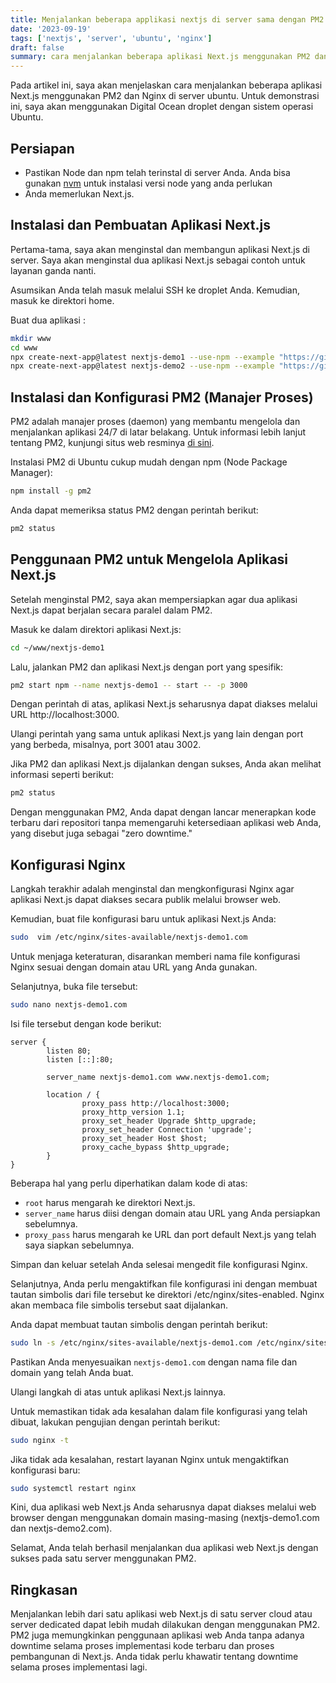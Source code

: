 ```yaml
---
title: Menjalankan beberapa applikasi nextjs di server sama dengan PM2 dan NGINX
date: '2023-09-19'
tags: ['nextjs', 'server', 'ubuntu', 'nginx']
draft: false
summary: cara menjalankan beberapa aplikasi Next.js menggunakan PM2 dan Nginx di server ubuntu
---
```


Pada artikel ini, saya akan menjelaskan cara menjalankan beberapa aplikasi Next.js menggunakan PM2 dan Nginx di server ubuntu.
Untuk demonstrasi ini, saya akan menggunakan Digital Ocean droplet dengan sistem operasi Ubuntu.

## Persiapan
- Pastikan Node dan npm telah terinstal di server Anda. Anda bisa gunakan [nvm](https://github.com/nvm-sh/nvm) untuk
instalasi versi node yang anda perlukan
- Anda memerlukan Next.js.

## Instalasi dan Pembuatan Aplikasi Next.js

Pertama-tama, saya akan menginstal dan membangun aplikasi Next.js di server.
Saya akan menginstal dua aplikasi Next.js sebagai contoh untuk layanan ganda nanti.

Asumsikan Anda telah masuk melalui SSH ke droplet Anda.
Kemudian, masuk ke direktori home.

Buat dua aplikasi :

```bash
mkdir www
cd www
npx create-next-app@latest nextjs-demo1 --use-npm --example "https://github.com/vercel/next-learn/tree/main/basics/learn-starter"
npx create-next-app@latest nextjs-demo2 --use-npm --example "https://github.com/vercel/next-learn/tree/main/basics/learn-starter"
```


## Instalasi dan Konfigurasi PM2 (Manajer Proses)

PM2 adalah manajer proses (daemon) yang membantu mengelola dan menjalankan aplikasi 24/7 di latar belakang.
Untuk informasi lebih lanjut tentang PM2, kunjungi situs web resminya [di sini](https://pm2.keymetrics.io/).

Instalasi PM2 di Ubuntu cukup mudah dengan npm (Node Package Manager):

```bash
npm install -g pm2
```

Anda dapat memeriksa status PM2 dengan perintah berikut:

```bash
pm2 status
```

## Penggunaan PM2 untuk Mengelola Aplikasi Next.js

Setelah menginstal PM2, saya akan mempersiapkan agar dua aplikasi Next.js dapat berjalan secara paralel dalam PM2.

Masuk ke dalam direktori aplikasi Next.js:

```bash
cd ~/www/nextjs-demo1
```

Lalu, jalankan PM2 dan aplikasi Next.js dengan port yang spesifik:

```bash
pm2 start npm --name nextjs-demo1 -- start -- -p 3000
```

Dengan perintah di atas, aplikasi Next.js seharusnya dapat diakses melalui URL http://localhost:3000.

Ulangi perintah yang sama untuk aplikasi Next.js yang lain dengan port yang berbeda, misalnya, port 3001 atau 3002.

Jika PM2 dan aplikasi Next.js dijalankan dengan sukses, Anda akan melihat informasi seperti berikut:

```bash
pm2 status
```

Dengan menggunakan PM2, Anda dapat dengan lancar menerapkan kode terbaru dari repositori tanpa memengaruhi ketersediaan aplikasi web Anda,
yang disebut juga sebagai "zero downtime."

##  Konfigurasi Nginx

Langkah terakhir adalah menginstal dan mengkonfigurasi Nginx agar aplikasi Next.js dapat diakses secara publik melalui browser web.

Kemudian, buat file konfigurasi baru untuk aplikasi Next.js Anda:

```bash
sudo  vim /etc/nginx/sites-available/nextjs-demo1.com
```

Untuk menjaga keteraturan, disarankan memberi nama file konfigurasi Nginx sesuai dengan domain atau URL yang Anda gunakan.

Selanjutnya, buka file tersebut:

```bash
sudo nano nextjs-demo1.com
```

Isi file tersebut dengan kode berikut:

```nginx
server {
        listen 80;
        listen [::]:80;

        server_name nextjs-demo1.com www.nextjs-demo1.com;

        location / {
                proxy_pass http://localhost:3000;
                proxy_http_version 1.1;
                proxy_set_header Upgrade $http_upgrade;
                proxy_set_header Connection 'upgrade';
                proxy_set_header Host $host;
                proxy_cache_bypass $http_upgrade;
        }
}
```

Beberapa hal yang perlu diperhatikan dalam kode di atas:

- `root` harus mengarah ke direktori Next.js.
- `server_name` harus diisi dengan domain atau URL yang Anda persiapkan sebelumnya.
- `proxy_pass` harus mengarah ke URL dan port default Next.js yang telah saya siapkan sebelumnya.

Simpan dan keluar setelah Anda selesai mengedit file konfigurasi Nginx.

Selanjutnya, Anda perlu mengaktifkan file konfigurasi ini dengan membuat tautan simbolis dari file tersebut ke direktori /etc/nginx/sites-enabled. Nginx akan membaca file simbolis tersebut saat dijalankan.

Anda dapat membuat tautan simbolis dengan perintah berikut:

```bash
sudo ln -s /etc/nginx/sites-available/nextjs-demo1.com /etc/nginx/sites-enabled
```

Pastikan Anda menyesuaikan `nextjs-demo1.com` dengan nama file dan domain yang telah Anda buat.

Ulangi langkah di atas untuk aplikasi Next.js lainnya.

Untuk memastikan tidak ada kesalahan dalam file konfigurasi yang telah dibuat, lakukan pengujian dengan perintah berikut:

```bash
sudo nginx -t
```

Jika tidak ada kesalahan, restart layanan Nginx untuk mengaktifkan konfigurasi baru:

```bash
sudo systemctl restart nginx
```

Kini, dua aplikasi web Next.js Anda seharusnya dapat diakses melalui web browser dengan menggunakan domain masing-masing
(nextjs-demo1.com dan nextjs-demo2.com).

Selamat, Anda telah berhasil menjalankan dua aplikasi web Next.js dengan sukses pada satu server menggunakan PM2.

## Ringkasan

Menjalankan lebih dari satu aplikasi web Next.js di satu server cloud atau server dedicated dapat lebih mudah dilakukan
dengan menggunakan PM2. PM2 juga memungkinkan penggunaan aplikasi web Anda tanpa adanya downtime selama proses
implementasi kode terbaru dan proses pembangunan di Next.js. Anda tidak perlu khawatir tentang downtime selama proses
implementasi lagi.